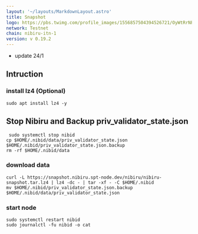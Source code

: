 ```yaml
---
layout: '~/layouts/MarkdownLayout.astro'
title: Snapshot
logo: https://pbs.twimg.com/profile_images/1556857504394526721/OyWtRrNP_400x400.jpg
network: Testnet
chain: nibiru-itn-1
version: v 0.19.2
---
```

- update 24/1

## Intruction

### install lz4 (Optional)
```
sudo apt install lz4 -y
```
## Stop Nibiru and Backup priv_validator_state.json
```
 sudo systemctl stop nibid
cp $HOME/.nibid/data/priv_validator_state.json $HOME/.nibid/priv_validator_state.json.backup
rm -rf $HOME/.nibid/data
```

### download data

```
curl -L https://snapshot.nibiru.spt-node.dev/nibiru/nibiru-snapshot.tar.lz4 | lz4 -dc - | tar -xf - -C $HOME/.nibid
mv $HOME/.nibid/priv_validator_state.json.backup $HOME/.nibid/data/priv_validator_state.json
```

### start node

```
sudo systemctl restart nibid
sudo journalctl -fu nibid -o cat
```
